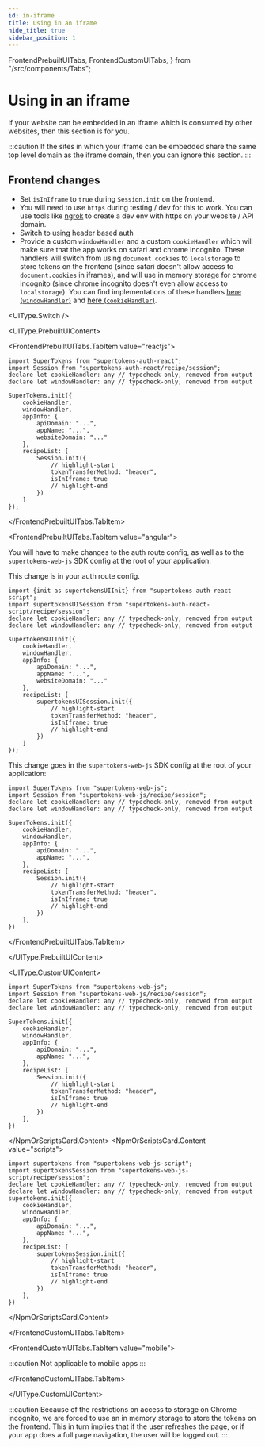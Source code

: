 ```yaml
---
id: in-iframe
title: Using in an iframe
hide_title: true
sidebar_position: 1
---
```


  FrontendPrebuiltUITabs,
  FrontendCustomUITabs,
} from "/src/components/Tabs";

# Using in an iframe

If your website can be embedded in an iframe which is consumed by other websites, then this section is for you.

:::caution
If the sites in which your iframe can be embedded share the same top level domain as the iframe domain, then you can ignore this section.
:::

## Frontend changes

- Set `isInIframe` to `true` during `Session.init` on the frontend.
- You will need to use `https` during testing / dev for this to work. You can use tools like [ngrok](https://ngrok.com/) to create a dev env with https on your website / API domain.
- Switch to using header based auth
- Provide a custom `windowHandler` and a custom `cookieHandler` which will make sure that the app works on safari and chrome incognito. These handlers will switch from using `document.cookies` to `localstorage` to store tokens on the frontend (since safari doesn't allow access to `document.cookies` in iframes), and will use in memory storage for chrome incognito (since chrome incognito doesn't even allow access to `localstorage`). You can find implementations of these handlers [here (`windowHandler`)](https://github.com/supertokens/supertokens-auth-react/blob/master/examples/with-next-iframe/config/windowHandler.js) and [here (`cookieHandler`)](https://github.com/supertokens/supertokens-auth-react/blob/master/examples/with-next-iframe/config/cookieHandler.js).

<UIType.Switch />

<UIType.PrebuiltUIContent>

<FrontendPrebuiltUITabs>

<FrontendPrebuiltUITabs.TabItem value="reactjs">

```tsx
import SuperTokens from "supertokens-auth-react";
import Session from "supertokens-auth-react/recipe/session";
declare let cookieHandler: any // typecheck-only, removed from output
declare let windowHandler: any // typecheck-only, removed from output

SuperTokens.init({
    cookieHandler,
    windowHandler,
    appInfo: {
        apiDomain: "...",
        appName: "...",
        websiteDomain: "..."
    },
    recipeList: [
        Session.init({
            // highlight-start
            tokenTransferMethod: "header",
            isInIframe: true
            // highlight-end
        })
    ]
});
```

</FrontendPrebuiltUITabs.TabItem>

<FrontendPrebuiltUITabs.TabItem value="angular">

You will have to make changes to the auth route config, as well as to the `supertokens-web-js` SDK config at the root of your application:

This change is in your auth route config.

```tsx
import {init as supertokensUIInit} from "supertokens-auth-react-script";
import supertokensUISession from "supertokens-auth-react-script/recipe/session";
declare let cookieHandler: any // typecheck-only, removed from output
declare let windowHandler: any // typecheck-only, removed from output

supertokensUIInit({
    cookieHandler,
    windowHandler,
    appInfo: {
        apiDomain: "...",
        appName: "...",
        websiteDomain: "..."
    },
    recipeList: [
        supertokensUISession.init({
            // highlight-start
            tokenTransferMethod: "header",
            isInIframe: true
            // highlight-end
        })
    ]
});
```

This change goes in the `supertokens-web-js` SDK config at the root of your application:

```tsx
import SuperTokens from "supertokens-web-js";
import Session from "supertokens-web-js/recipe/session";
declare let cookieHandler: any // typecheck-only, removed from output
declare let windowHandler: any // typecheck-only, removed from output

SuperTokens.init({
    cookieHandler,
    windowHandler,
    appInfo: {
        apiDomain: "...",
        appName: "...",
    },
    recipeList: [
        Session.init({
            // highlight-start
            tokenTransferMethod: "header",
            isInIframe: true
            // highlight-end
        })
    ],
})
```

</FrontendPrebuiltUITabs.TabItem>

</FrontendPrebuiltUITabs>

</UIType.PrebuiltUIContent>

<UIType.CustomUIContent>

<FrontendCustomUITabs>
<FrontendCustomUITabs.TabItem value="web">

<NpmOrScriptsCard>
<NpmOrScriptsCard.Content value="npm">

```tsx
import SuperTokens from "supertokens-web-js";
import Session from "supertokens-web-js/recipe/session";
declare let cookieHandler: any // typecheck-only, removed from output
declare let windowHandler: any // typecheck-only, removed from output

SuperTokens.init({
    cookieHandler,
    windowHandler,
    appInfo: {
        apiDomain: "...",
        appName: "...",
    },
    recipeList: [
        Session.init({
            // highlight-start
            tokenTransferMethod: "header",
            isInIframe: true
            // highlight-end
        })
    ],
})
```

</NpmOrScriptsCard.Content>
<NpmOrScriptsCard.Content value="scripts">

```tsx
import supertokens from "supertokens-web-js-script";
import supertokensSession from "supertokens-web-js-script/recipe/session";
declare let cookieHandler: any // typecheck-only, removed from output
declare let windowHandler: any // typecheck-only, removed from output
supertokens.init({
    cookieHandler,
    windowHandler,
    appInfo: {
        apiDomain: "...",
        appName: "...",
    },
    recipeList: [
        supertokensSession.init({
            // highlight-start
            tokenTransferMethod: "header",
            isInIframe: true
            // highlight-end
        })
    ],
})
```

</NpmOrScriptsCard.Content>
</NpmOrScriptsCard>

</FrontendCustomUITabs.TabItem>

<FrontendCustomUITabs.TabItem value="mobile">

:::caution
Not applicable to mobile apps
:::

</FrontendCustomUITabs.TabItem>

</FrontendCustomUITabs>

</UIType.CustomUIContent>

:::caution
Because of the restrictions on access to storage on Chrome incognito, we are forced to use an in memory storage to store the tokens on the frontend. This in turn implies that if the user refreshes the page, or if your app does a full page navigation, the user will be logged out.
:::

